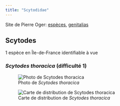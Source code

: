 ```yaml
---
title: "Scytodidae"
---
```


Site de Pierre Oger: [espèces](https://arachno.piwigo.com/index?/category/57-scytodidae), [genitalias](https://arachno.piwigo.com/index?/tags/1497-_scytodidae)



## Scytodes

1 espèce en Île-de-France identifiable à vue



### *Scytodes thoracica* (difficulté 1)

![Photo de *Scytodes thoracica*](chemin/vers/photo.jpg)

![Carte de distribution de *Scytodes thoracica*](https://asfra.fr/Site/User_pages/Atlas/LR_ASFRA_Scytodidae_Scytodes%20thoracica_2022-03-10.jpeg)



